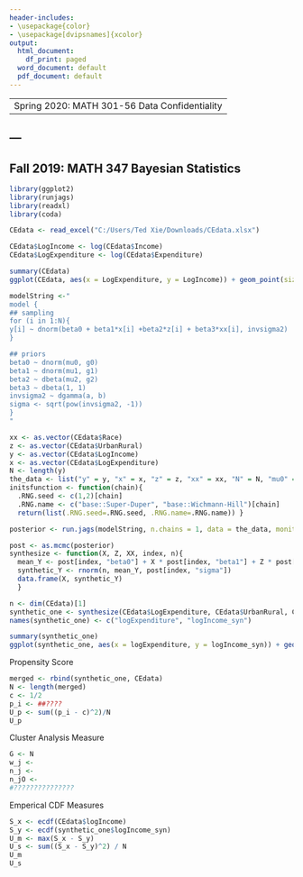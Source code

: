 ---
header-includes:
- \usepackage{color}
- \usepackage[dvipsnames]{xcolor}
output:
  html_document:
    df_print: paged
  word_document: default
  pdf_document: default
---
----
 Spring 2020: MATH 301-56 Data Confidentiality
---
---
----
 Fall 2019: MATH 347 Bayesian Statistics
---
```{r}
library(ggplot2)
library(runjags)
library(readxl)
library(coda)
```

```{r}
CEdata <- read_excel("C:/Users/Ted Xie/Downloads/CEdata.xlsx")
```

```{r}
CEdata$LogIncome <- log(CEdata$Income)
CEdata$LogExpenditure <- log(CEdata$Expenditure)

summary(CEdata)
ggplot(CEdata, aes(x = LogExpenditure, y = LogIncome)) + geom_point(size = 1) + labs(title = "Scatter plot of Log Income vs Log Expenditure") + theme_bw(base_size = 6, base_family = "")
```

```{r}
modelString <-" 
model { 
## sampling 
for (i in 1:N){
y[i] ~ dnorm(beta0 + beta1*x[i] +beta2*z[i] + beta3*xx[i], invsigma2) 
}

## priors 
beta0 ~ dnorm(mu0, g0) 
beta1 ~ dnorm(mu1, g1)
beta2 ~ dbeta(mu2, g2)
beta3 ~ dbeta(1, 1)
invsigma2 ~ dgamma(a, b) 
sigma <- sqrt(pow(invsigma2, -1)) 
} 
"

xx <- as.vector(CEdata$Race)
z <- as.vector(CEdata$UrbanRural)
y <- as.vector(CEdata$LogIncome) 
x <- as.vector(CEdata$LogExpenditure)
N <- length(y) 
the_data <- list("y" = y, "x" = x, "z" = z, "xx" = xx, "N" = N, "mu0" = 0, "g0" = 0.0001, "mu1" = 0, "g1" = 0.0001, "a" = 1, "b" = 1, "mu2" = 1, "g2"= 10)
initsfunction <- function(chain){ 
  .RNG.seed <- c(1,2)[chain] 
  .RNG.name <- c("base::Super-Duper", "base::Wichmann-Hill")[chain] 
  return(list(.RNG.seed=.RNG.seed, .RNG.name=.RNG.name)) }

posterior <- run.jags(modelString, n.chains = 1, data = the_data, monitor = c("beta0", "beta1", "beta2", "beta3", "sigma"), adapt = 1000, burnin = 5000, sample = 5000, thin = 50, inits = initsfunction)

```

```{r}
post <- as.mcmc(posterior)
synthesize <- function(X, Z, XX, index, n){ 
  mean_Y <- post[index, "beta0"] + X * post[index, "beta1"] + Z * post[index, "beta2"] + XX * post[index, "beta3"]
  synthetic_Y <- rnorm(n, mean_Y, post[index, "sigma"]) 
  data.frame(X, synthetic_Y) 
  }

n <- dim(CEdata)[1] 
synthetic_one <- synthesize(CEdata$LogExpenditure, CEdata$UrbanRural, CEdata$Race, 1, n) 
names(synthetic_one) <- c("logExpenditure", "logIncome_syn")
```

```{r}
summary(synthetic_one)
ggplot(synthetic_one, aes(x = logExpenditure, y = logIncome_syn)) + geom_point(size = 1) + labs(title = "Scatter plot of Synthesized Log Income vs Log Expenditure") + theme_bw(base_size = 6, base_family = "")
```
Propensity Score
```{r}
merged <- rbind(synthetic_one, CEdata)
N <- length(merged)
c <- 1/2
p_i <- ##????
U_p <- sum((p_i - c)^2)/N
U_p
```

Cluster Analysis Measure
```{r}
G <- N
w_j <-
n_j <-
n_jO <-
#???????????????
```

Emperical CDF Measures
```{r}
S_x <- ecdf(CEdata$logIncome)
S_y <- ecdf(synthetic_one$logIncome_syn)
U_m <- max(S_x - S_y)
U_s <- sum((S_x - S_y)^2) / N
U_m
U_s
```